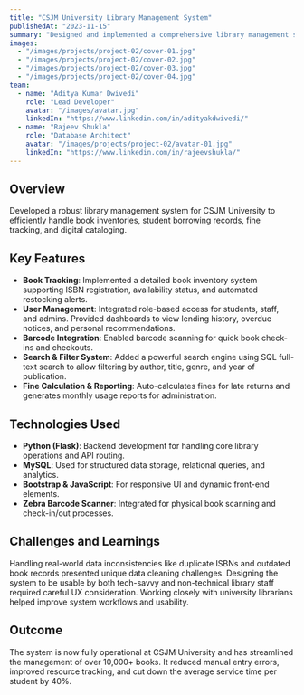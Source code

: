 ---
title: "CSJM University Library Management System"
publishedAt: "2023-11-15"
summary: "Designed and implemented a comprehensive library management system tailored for CSJM University, streamlining book tracking, lending, and user management."
images:
  - "/images/projects/project-02/cover-01.jpg"
  - "/images/projects/project-02/cover-02.jpg"
  - "/images/projects/project-02/cover-03.jpg"
  - "/images/projects/project-02/cover-04.jpg"
team:
  - name: "Aditya Kumar Dwivedi"
    role: "Lead Developer"
    avatar: "/images/avatar.jpg"
    linkedIn: "https://www.linkedin.com/in/adityakdwivedi/"
  - name: "Rajeev Shukla"
    role: "Database Architect"
    avatar: "/images/projects/project-02/avatar-01.jpg"
    linkedIn: "https://www.linkedin.com/in/rajeevshukla/"
---

## Overview

Developed a robust library management system for CSJM University to efficiently handle book inventories, student borrowing records, fine tracking, and digital cataloging.

## Key Features

- **Book Tracking**: Implemented a detailed book inventory system supporting ISBN registration, availability status, and automated restocking alerts.
- **User Management**: Integrated role-based access for students, staff, and admins. Provided dashboards to view lending history, overdue notices, and personal recommendations.
- **Barcode Integration**: Enabled barcode scanning for quick book check-ins and checkouts.
- **Search & Filter System**: Added a powerful search engine using SQL full-text search to allow filtering by author, title, genre, and year of publication.
- **Fine Calculation & Reporting**: Auto-calculates fines for late returns and generates monthly usage reports for administration.

## Technologies Used

- **Python (Flask)**: Backend development for handling core library operations and API routing.
- **MySQL**: Used for structured data storage, relational queries, and analytics.
- **Bootstrap & JavaScript**: For responsive UI and dynamic front-end elements.
- **Zebra Barcode Scanner**: Integrated for physical book scanning and check-in/out processes.

## Challenges and Learnings

Handling real-world data inconsistencies like duplicate ISBNs and outdated book records presented unique data cleaning challenges. Designing the system to be usable by both tech-savvy and non-technical library staff required careful UX consideration. Working closely with university librarians helped improve system workflows and usability.

## Outcome

The system is now fully operational at CSJM University and has streamlined the management of over 10,000+ books. It reduced manual entry errors, improved resource tracking, and cut down the average service time per student by 40%.
